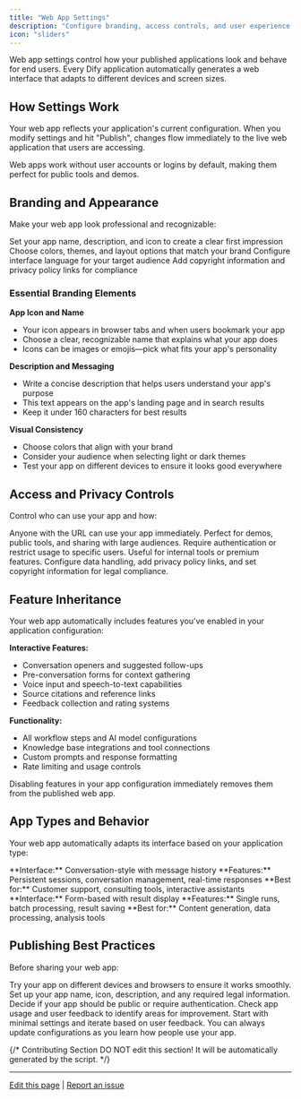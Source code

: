 ```yaml
---
title: "Web App Settings"
description: "Configure branding, access controls, and user experience settings for your published web applications"
icon: "sliders"
---
```


Web app settings control how your published applications look and behave for end users. Every Dify application automatically generates a web interface that adapts to different devices and screen sizes.

## How Settings Work

Your web app reflects your application's current configuration. When you modify settings and hit "Publish", changes flow immediately to the live web application that users are accessing.

<Info>
Web apps work without user accounts or logins by default, making them perfect for public tools and demos.
</Info>

## Branding and Appearance

Make your web app look professional and recognizable:

<CardGroup cols={2}>
  <Card title="App Identity" icon="id-card">
    Set your app name, description, and icon to create a clear first impression
  </Card>
  <Card title="Visual Design" icon="palette">
    Choose colors, themes, and layout options that match your brand
  </Card>
  <Card title="Language Settings" icon="globe">
    Configure interface language for your target audience
  </Card>
  <Card title="Legal Pages" icon="scale">
    Add copyright information and privacy policy links for compliance
  </Card>
</CardGroup>

### Essential Branding Elements

**App Icon and Name**
- Your icon appears in browser tabs and when users bookmark your app
- Choose a clear, recognizable name that explains what your app does
- Icons can be images or emojis—pick what fits your app's personality

**Description and Messaging**
- Write a concise description that helps users understand your app's purpose
- This text appears on the app's landing page and in search results
- Keep it under 160 characters for best results

**Visual Consistency**
- Choose colors that align with your brand
- Consider your audience when selecting light or dark themes
- Test your app on different devices to ensure it looks good everywhere

## Access and Privacy Controls

Control who can use your app and how:

<AccordionGroup>
  <Accordion title="Public Access (Default)">
    Anyone with the URL can use your app immediately. Perfect for demos, public tools, and sharing with large audiences.
  </Accordion>
  
  <Accordion title="Access Controls">
    Require authentication or restrict usage to specific users. Useful for internal tools or premium features.
  </Accordion>
  
  <Accordion title="Privacy Settings">
    Configure data handling, add privacy policy links, and set copyright information for legal compliance.
  </Accordion>
</AccordionGroup>

## Feature Inheritance

Your web app automatically includes features you've enabled in your application configuration:

**Interactive Features:**
- Conversation openers and suggested follow-ups
- Pre-conversation forms for context gathering  
- Voice input and speech-to-text capabilities
- Source citations and reference links
- Feedback collection and rating systems

**Functionality:**
- All workflow steps and AI model configurations
- Knowledge base integrations and tool connections
- Custom prompts and response formatting
- Rate limiting and usage controls

<Warning>
Disabling features in your app configuration immediately removes them from the published web app.
</Warning>

## App Types and Behavior

Your web app automatically adapts its interface based on your application type:

<Tabs>
  <Tab title="Chat Applications">
    **Interface:** Conversation-style with message history
    **Features:** Persistent sessions, conversation management, real-time responses
    **Best for:** Customer support, consulting tools, interactive assistants
  </Tab>
  
  <Tab title="Workflow Applications">
    **Interface:** Form-based with result display
    **Features:** Single runs, batch processing, result saving
    **Best for:** Content generation, data processing, analysis tools
  </Tab>
</Tabs>

## Publishing Best Practices

Before sharing your web app:

<Steps>
  <Step title="Test the user experience">
    Try your app on different devices and browsers to ensure it works smoothly.
  </Step>
  
  <Step title="Configure essential settings">
    Set up your app name, icon, description, and any required legal information.
  </Step>
  
  <Step title="Review access controls">
    Decide if your app should be public or require authentication.
  </Step>
  
  <Step title="Monitor usage">
    Check app usage and user feedback to identify areas for improvement.
  </Step>
</Steps>

<Tip>
Start with minimal settings and iterate based on user feedback. You can always update configurations as you learn how people use your app.
</Tip>

{/*
Contributing Section
DO NOT edit this section!
It will be automatically generated by the script.
*/}

---

[Edit this page](https://github.com/langgenius/dify-docs/edit/main/en/guides/application-publishing/launch-your-webapp-quickly/web-app-settings.mdx) | [Report an issue](https://github.com/langgenius/dify-docs/issues/new?template=docs.yml)


